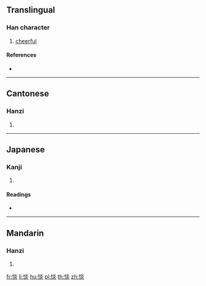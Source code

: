 ==Translingual==

===Han character===
{{Han char|rn=61|rad=心|as=08|sn=11|four=99089|canj=PFF|ids=⿰忄炎}}

# [[cheerful]]

====References====
* {{Han ref|kx=0390.450|dkj=10800|dj=0725.100|hdz=42318.150|uh=60D4|ud=24788|bh=D558|bd=54616}}

----

==Cantonese==

===Hanzi===
{{yue-hanzi|jyut=taam4|y=taam4}}

# {{defn|lang=yue|sort=心08}}

----

==Japanese==

===Kanji===
{{ja-kanji|grade=|rs=心08}}

# {{defn|lang=ja|sort=心08}}

====Readings====
* {{ja-readings|on=[[たん]] (tan), [[てん]] (ten), [[ねん]] (nen), [[えん]] (en)|kun=[[うれえる]] (ureeru)}}

----

==Mandarin==

===Hanzi===
{{cmn-hanzi|pin=[[tán]] ([[tan2]])|wg=t'an<sup>2</sup>}}

# {{defn|lang=cmn|sort=心08}}

[[fr:惔]]
[[li:惔]]
[[hu:惔]]
[[pl:惔]]
[[th:惔]]
[[zh:惔]]